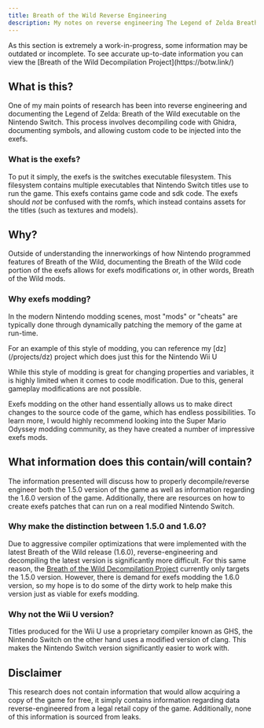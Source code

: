 ```yaml
---
title: Breath of the Wild Reverse Engineering
description: My notes on reverse engineering The Legend of Zelda Breath of the Wild 1.5.0 and 1.6.0 for the Nintendo Switch
---
```



<Aside type='caution'> As this section is extremely a work-in-progress, some information may be outdated or incomplete. To see accurate up-to-date information you can view the [Breath of the Wild Decompilation Project](https://botw.link/)</Aside>

## What is this?

One of my main points of research has been into reverse engineering and documenting the Legend of Zelda: Breath of the Wild
executable on the Nintendo Switch. This process involves decompiling code with Ghidra, documenting symbols, and allowing custom code to be injected into the exefs.

### What is the exefs?

To put it simply, the exefs is the switches executable filesystem. This filesystem contains multiple executables that Nintendo Switch titles use to run the game. This exefs contains game code and sdk code. The exefs should *not* be confused with the romfs, which instead contains assets for the titles (such as textures and models).

## Why?

Outside of understanding the innerworkings of how Nintendo programmed features of Breath of the Wild, documenting the Breath of the Wild code portion of the exefs allows for exefs modifications or, in other words, Breath of the Wild mods. 

### Why exefs modding?

In the modern Nintendo modding scenes, most "mods" or "cheats" are typically done through dynamically patching the memory of the game at run-time.

<Aside> For an example of this style of modding, you can reference my [dz](/projects/dz) project which does just this for the Nintendo Wii U</Aside>

While this style of modding is great for changing properties and variables, it is highly limited when it comes to code modification. Due to this, general gameplay modifications are not possible.

Exefs modding on the other hand essentially allows us to make direct changes to the source code of the game, which has endless possibilities. To learn more, I would highly recommend looking into the Super Mario Odyssey modding community, as they have created a number of impressive exefs mods.

## What information does this contain/will contain?

The information presented will discuss how to properly decompile/reverse engineer both the 1.5.0 version of the game as well as information regarding the 1.6.0 version of the game. Additionally, there are resources on how to create exefs patches that can run on a real modified Nintendo Switch.

### Why make the distinction between 1.5.0 and 1.6.0?

Due to aggressive compiler optimizations that were implemented with the latest Breath of the Wild release (1.6.0), reverse-engineering and decompiling the latest version is significantly more difficult. For this same reason, the [Breath of the Wild Decompilation Project](https://botw.link/) currently only targets the 1.5.0 version. However, there is demand for exefs modding the 1.6.0 version, so my hope is to do some of the dirty work to help make this version just as viable for exefs modding.

### Why not the Wii U version?

Titles produced for the Wii U use a proprietary compiler known as GHS, the Nintendo Switch on the other hand uses a modified version of clang. This makes the Nintendo Switch version significantly easier to work with.

## Disclaimer

This research does not contain information that would allow acquiring a copy of the game for free, it simply contains information regarding data reverse-engineered from a legal retail copy of the game. Additionally, none of this information is sourced from leaks.
